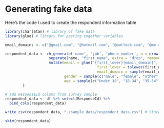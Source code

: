 # Generating fake data {#appendixC}

Here's the code I used to create the respondent information table 
```r
library(charlatan) # library of fake data
library(glue) # library for pasting together variables

email_domains <- c("@gmail.com", "@hotmail.com", "@outlook.com", "@me.com", "@yahoo.com")

respondent_data <- ch_generate('name', 'job', 'phone_number', n = nrow(df)) %>% 
                    separate(name, "first_name", extra = "drop", remove=FALSE) %>% 
                    mutate(email = glue("{first_lower}{email_domain}", 
                                          first_lower = tolower(first_name), 
                                          email_domain = sample(email_domains, nrow(df), replace=TRUE) ), 
                           gender = sample(c("male", "female", "other", "prefer not to say"), nrow(df), replace=TRUE, prob=c(0.55, 0.35, 0.05, 0.05)), 
                           age = sample(c("Under 18", "18-34", "35-54", "55+"), nrow(df), replace=TRUE, prob = c(0.05, 0.25, 0.40, 0.30))
        )

# add ResponseId column from survey sample
respondent_data <- df %>% select(ResponseId) %>% 
  bind_cols(respondent_data)

write_csv(respondent_data, "./sample_data/respondent_data.csv") # Store data in sample_data folder

```

```r
skim(respondent_data)
```




